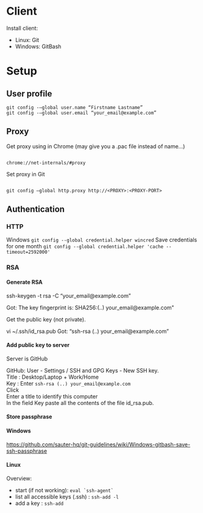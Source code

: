 = Client =
Install client:
* Linux: Git 
* Windows: GitBash

= Setup =

== User profile ==
<pre>
git config -–global user.name “Firstname Lastname” 
git config -–global user.email “your_email@example.com”
</pre>

== Proxy ==

Get proxy using in Chrome (may give you a .pac file instead of name...)
<pre> 
chrome://net-internals/#proxy
</pre>

Set proxy in Git
<pre> 
git config –global http.proxy http://<PROXY>:<PROXY-PORT> 
</pre>

== Authentication ==

=== HTTP ===
Windows <code> git config --global credential.helper wincred </code>
Save credentials for one month <code> git config --global credential.helper 'cache --timeout=2592000' </code>

=== RSA ===

==== Generate RSA ====
</pre>
ssh-keygen -t rsa -C “your_email@example.com” 

Got: The key fingerprint is: SHA256:(..) your_email@example.com&quot;
</pre>

Get the public key (not private).
</pre>
vi ~/.ssh/id_rsa.pub Got: “ssh-rsa (..) your_email@example.com”
</pre>

==== Add public key to server ====

Server is GitHub

GitHub: User - Settings / SSH and GPG Keys - New SSH key.  <br/>
Title : Desktop/Laptop + Work/Home  <br/>
Key : Enter <code> ssh-rsa (..) your_email@example.com </code>  <br/>
Click <br/> 
Enter a title to identify this computer  <br/> 
In the field Key paste all the contents of the file id_rsa.pub. <br/> 

==== Store passphrase ====

==== Windows ====
https://github.com/sauter-hq/git-guidelines/wiki/Windows-gitbash-save-ssh-passphrase

==== Linux ====
Overview:
* start (if not working): <code> eval `ssh-agent` </code>
* list all accessible keys (.ssh) : <code> ssh-add -l </code>
* add a key : <code> ssh-add </code>
